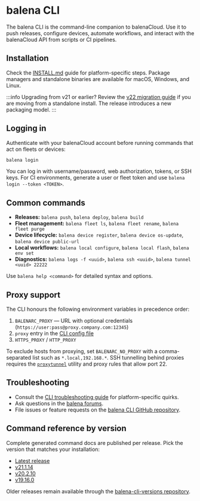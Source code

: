 # balena CLI

The balena CLI is the command-line companion to balenaCloud. Use it to push releases, configure devices, automate workflows, and interact with the balenaCloud API from scripts or CI pipelines.

## Installation

Check the [INSTALL.md](https://github.com/balena-io/balena-cli/blob/master/INSTALL.md) guide for platform-specific steps. Package managers and standalone binaries are available for macOS, Windows, and Linux.

:::info Upgrading from v21 or earlier?
Review the [v22 migration guide](https://github.com/balena-io/balena-cli/blob/master/MIGRATIONS.md) if you are moving from a standalone install. The release introduces a new packaging model.
:::

## Logging in

Authenticate with your balenaCloud account before running commands that act on fleets or devices:

```sh
balena login
```

You can log in with username/password, web authorization, tokens, or SSH keys. For CI environments, generate a user or fleet token and use `balena login --token <TOKEN>`.

## Common commands

- **Releases:** `balena push`, `balena deploy`, `balena build`
- **Fleet management:** `balena fleet ls`, `balena fleet rename`, `balena fleet purge`
- **Device lifecycle:** `balena device register`, `balena device os-update`, `balena device public-url`
- **Local workflows:** `balena local configure`, `balena local flash`, `balena env set`
- **Diagnostics:** `balena logs -f <uuid>`, `balena ssh <uuid>`, `balena tunnel <uuid> 22222`

Use `balena help <command>` for detailed syntax and options.

## Proxy support

The CLI honours the following environment variables in precedence order:

1. `BALENARC_PROXY` — URL with optional credentials (`https://user:pass@proxy.company.com:12345`)
2. `proxy` entry in the [CLI config file](https://www.npmjs.com/package/balena-settings-client#documentation)
3. `HTTPS_PROXY` / `HTTP_PROXY`

To exclude hosts from proxying, set `BALENARC_NO_PROXY` with a comma-separated list such as `*.local,192.168.*`. SSH tunnelling behind proxies requires the [`proxytunnel`](http://proxytunnel.sourceforge.net/) utility and proxy rules that allow port 22.

## Troubleshooting

- Consult the [CLI troubleshooting guide](https://github.com/balena-io/balena-cli/blob/master/TROUBLESHOOTING.md) for platform-specific quirks.
- Ask questions in the [balena forums](https://forums.balena.io/c/product-support).
- File issues or feature requests on the [balena CLI GitHub repository](https://github.com/balena-io/balena-cli/issues).

## Command reference by version

Complete generated command docs are published per release. Pick the version that matches your installation:

- [Latest release](https://balena-cli.readme.io/)
- [v21.1.14](https://balena-cli-v21.readme.io/)
- [v20.2.10](https://balena-cli-v20.readme.io/)
- [v19.16.0](https://balena-cli-v19.readme.io/)

Older releases remain available through the [balena-cli-versions repository](https://github.com/balena-io/balena-cli/tree/master/docs).